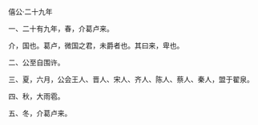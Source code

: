 

僖公·二十九年

一、二十有九年，春，介葛卢来。

介，国也。葛卢，微国之君，未爵者也。其曰来，卑也。

二、公至自围许。

三、夏，六月，公会王人、晋人、宋人、齐人、陈人、蔡人、秦人，盟于翟泉。

四、秋，大雨雹。

五、冬，介葛卢来。

